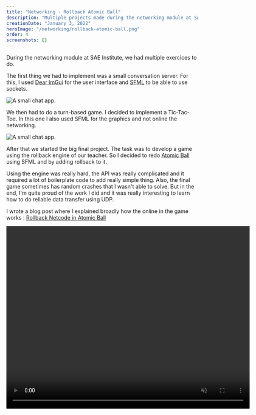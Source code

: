 ```yaml
---
title: "Networking - Rollback Atomic Ball"
description: "Multiple projects made during the networking module at SAE Institute. As the final project, I added rollback netcode for the game Atomic Ball."
creationDate: "January 3, 2022"
heroImage: "/networking/rollback-atomic-ball.png"
order: 4
screenshots: []
---
```


During the networking module at SAE Institute, we had multiple exercices to do.

The first thing we had to implement was a small conversation server.
For this, I used [Dear ImGui](https://github.com/ocornut/imgui) for the user interface
and [SFML](https://www.sfml-dev.org/index-fr.php) to be able to use sockets.

<div data-lightbox="true">
	<img
		class="w-2/3"
		src="/networking/echo-server.png"
		alt="A small chat app."
	/>
</div>

We then had to do a turn-based game.
I decided to implement a Tic-Tac-Toe.
In this one I also used SFML for the graphics and not online the networking.

<div data-lightbox="true">
	<img
		class="w-2/3"
		src="/networking/tic-tac-toe.png"
		alt="A small chat app."
	/>
</div>

After that we started the big final project.
The task was to develop a game using the rollback engine of our teacher.
So I decided to redo [Atomic Ball](./atomic-ball) using SFML and by adding rollback to it.

Using the engine was really hard, the API was really complicated and it required a lot of boilerplate code to add really simple thing.
Also, the final game sometimes has random crashes that I wasn't able to solve.
But in the end, I'm quite proud of the work I did and it was really interesting to learn how to do
reliable data transfer using UDP.

I wrote a blog post where I explained broadly how the online in the game works :
[Rollback Netcode in Atomic Ball](https://blog.stowy.ch/posts/rollback-netcode-in-atomic-ball/)

<div class="grid place-items-center">
	<video width="640" height="480" loop muted autoplay controls>
		<source src="/networking/atomicDemo.mp4" type="video/mp4" />
		Your browser does not support the video tag.
	</video>
</div>
